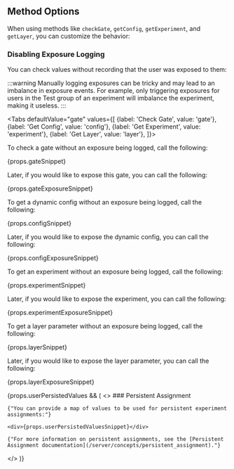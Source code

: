 
## Method Options <VersionBadge version={props.addedInVersion}/>

When using methods like `checkGate`, `getConfig`, `getExperiment`, and `getLayer`, you can customize the behavior:

### Disabling Exposure Logging

You can check values without recording that the user was exposed to them:

:::warning
Manually logging exposures can be tricky and may lead to an imbalance in exposure events. For example, only triggering exposures for users in the Test group of an experiment will imbalance the experiment, making it useless.
:::

<Tabs
  defaultValue="gate"
  values={[
    {label: 'Check Gate', value: 'gate'},
    {label: 'Get Config', value: 'config'},
    {label: 'Get Experiment', value: 'experiment'},
    {label: 'Get Layer', value: 'layer'},
  ]}>

<TabItem value="gate">

To check a gate without an exposure being logged, call the following:

<div>{props.gateSnippet}</div>

Later, if you would like to expose this gate, you can call the following:

<div>{props.gateExposureSnippet}</div>

</TabItem>

<TabItem value="config">

To get a dynamic config without an exposure being logged, call the following:

<div>{props.configSnippet}</div>

Later, if you would like to expose the dynamic config, you can call the following:

<div>{props.configExposureSnippet}</div>

</TabItem>

<TabItem value="experiment">

To get an experiment without an exposure being logged, call the following:

<div>{props.experimentSnippet}</div>

Later, if you would like to expose the experiment, you can call the following:

<div>{props.experimentExposureSnippet}</div>

</TabItem>

<TabItem value="layer">

To get a layer parameter without an exposure being logged, call the following:

<div>{props.layerSnippet}</div>

Later, if you would like to expose the layer parameter, you can call the following:

<div>{props.layerExposureSnippet}</div>

</TabItem>

</Tabs>

{props.userPersistedValues && (
  <>
    ### Persistent Assignment

    {"You can provide a map of values to be used for persistent experiment assignments:"}

    <div>{props.userPersistedValuesSnippet}</div>

    {"For more information on persistent assignments, see the [Persistent Assignment documentation](/server/concepts/persistent_assignment)."}
  </>
)}
